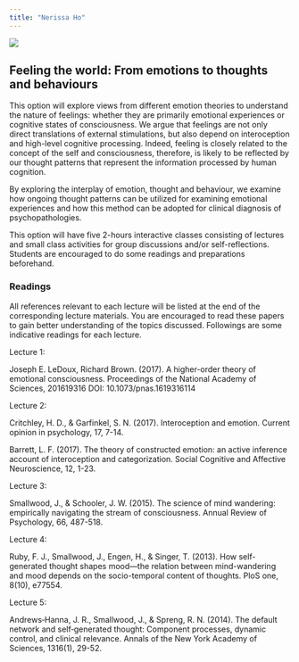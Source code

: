 ```yaml
---
title: "Nerissa Ho"
---
```


![](images/nerissa-ho.jpg)

## Feeling the world: From emotions to thoughts and behaviours

This option will explore views from different emotion theories to understand the nature of feelings: whether they are primarily emotional experiences or cognitive states of consciousness. We argue that feelings are not only direct translations of external stimulations, but also depend on interoception and high-level cognitive processing. Indeed, feeling is closely related to the concept of the self and consciousness, therefore, is likely to be reflected by our thought patterns that represent the information processed by human cognition.  

By exploring the interplay of emotion, thought and behaviour, we examine how ongoing thought patterns can be utilized for examining emotional experiences and how this method can be adopted for clinical diagnosis of psychopathologies.

This option will have five 2-hours interactive classes consisting of lectures and small class activities for group discussions and/or self-reflections. Students are encouraged to do some readings and preparations beforehand.

### Readings 

All references relevant to each lecture will be listed at the end of the corresponding lecture materials.  You are encouraged to read these papers to gain better understanding of the topics discussed.  Followings are some indicative readings for each lecture.

Lecture 1:	

Joseph E. LeDoux, Richard Brown. (2017). A higher-order theory of emotional consciousness. Proceedings of the National Academy of Sciences, 201619316 DOI: 10.1073/pnas.1619316114

Lecture 2:  

Critchley, H. D., & Garfinkel, S. N. (2017). Interoception and emotion. Current opinion in psychology, 17, 7-14.

Barrett, L. F. (2017). The theory of constructed emotion: an active inference account of interoception and categorization. Social Cognitive and Affective Neuroscience, 12, 1-23.

Lecture 3:	

Smallwood, J., & Schooler, J. W. (2015). The science of mind wandering: empirically navigating the stream of consciousness. Annual Review of Psychology, 66, 487-518.

Lecture 4:	

Ruby, F. J., Smallwood, J., Engen, H., & Singer, T. (2013). How self-generated thought shapes mood—the relation between mind-wandering and mood depends on the socio-temporal content of thoughts. PloS one, 8(10), e77554.

Lecture 5:	

Andrews‐Hanna, J. R., Smallwood, J., & Spreng, R. N. (2014). The default network and self‐generated thought: Component processes, dynamic control, and clinical relevance. Annals of the New York Academy of Sciences, 1316(1), 29-52.
